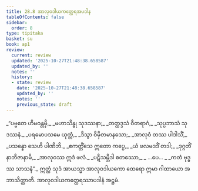 ```yaml
---
title: 28.8 အာလုဝဒါယကတ္ထေရအပဒါန
tableOfContents: false
sidebar:
  order: 8
type: tipitaka
basket: su
book: ap1
review:
  current: review
  updated: '2025-10-27T21:48:38.658587'
  updated_by: ''
  notes: ''
  history:
  - state: review
    date: '2025-10-27T21:48:38.658587'
    updated_by: ''
    notes: ''
    previous_state: draft
---
```



<ReviewStatus review={frontmatter.review} showDetails={true} />

<HypothesisAnnotation frontmatter={frontmatter} />

<DynamicBreadcrumb />

<Division number="31" book="ap1" e="ch" v="20" p="268">

<Paragraph number="3267" type="verses" book="ap1">
_“ပဗ္ဗတေ ဟိမဝန္တမှိ,_  
_မဟာသိန္ဓု သုဒဿနာ;_  
_တတ္ထဒ္ဒသံ ဝီတရာဂံ,_  
_သုပ္ပဘာသံ သုဒဿနံ._  

</Paragraph>

</Division>
<Division number="32" book="ap1" e="ch" v="20" p="268">

<Paragraph number="3268" type="verses" book="ap1">
_ပရမောပသမေ ယုတ္တံ,_  
_ဒိသွာ ဝိမှိတမာနသော;_  
_အာလုဝံ တဿ ပါဒါသိံ,_  
_ပသန္နော သေဟိ ပါဏိဘိ._  

</Paragraph>

</Division>
<Division number="33" book="ap1" e="ch" v="20" p="268">

<Paragraph number="3269" type="verses" book="ap1">
_ဧကတ္တိံသေ ဣတော ကပ္ပေ,_  
_ယံ ဖလမဒဒိံ တဒါ;_  
_ဒုဂ္ဂတိံ နာဘိဇာနာမိ,_  
_အာလုဝဿ ဣဒံ ဖလံ._  

</Paragraph>

</Division>
<Division number="34" book="ap1" e="ch" v="20" p="268">

<Paragraph number="3270" type="verses" book="ap1">
_ပဋိသမ္ဘိဒါ စတဿော,_  
_ …ပေ… _  
_ကတံ ဗုဒ္ဓဿ သာသနံ”._  

</Paragraph>

<Paragraph number="3271" book="ap1">
ဣတ္ထံ သုဒံ အာယသ္မာ အာလုဝဒါယကော ထေရော ဣမာ ဂါထာယော အဘာသိတ္ထာတိ.

</Paragraph>
</Division>

<Paragraph number="3272" type="center" book="ap1">
အာလုဝဒါယကတ္ထေရဿာပဒါနံ အဋ္ဌမံ.
</Paragraph>